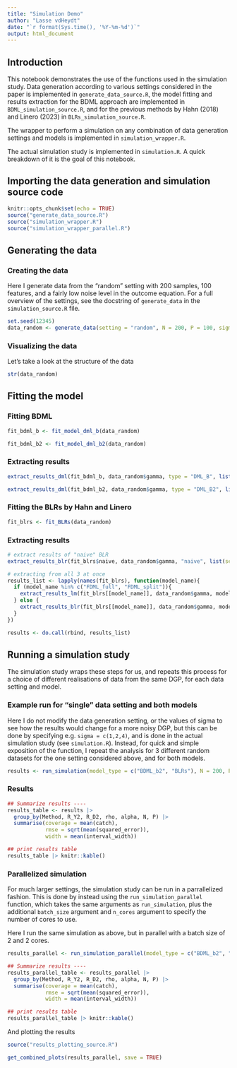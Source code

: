 ```yaml
---
title: "Simulation Demo"
author: "Lasse vdHeydt"
date: "`r format(Sys.time(), '%Y-%m-%d')`"
output: html_document
---
```


## Introduction

This notebook demonstrates the use of the functions used in the simulation study. 
Data generation according to various settings considered in the paper is implemented in `generate_data_source.R`, the model fitting and results extraction for the BDML approach are implemented in `BDML_simulation_source.R`, and for the previous methods by Hahn (2018) and Linero (2023) in `BLRs_simulation_source.R`. 

The wrapper to perform a simulation on any combination of data generation settings and models is implemented in `simulation_wrapper.R`.

The actual simulation study is implemented in `simulation.R`. A quick breakdown of it is the goal of this notebook.


## Importing the data generation and simulation source code
```r
knitr::opts_chunk$set(echo = TRUE)
source("generate_data_source.R")
source("simulation_wrapper.R")
source("simulation_wrapper_parallel.R")
```

## Generating the data

### Creating the data

Here I generate data from the "random" setting with 200 samples, 100 features, and a fairly low noise level in the outcome equation. For a full overview of the settings, see the docstring of `generate_data` in the `simulation_source.R` file.

```r
set.seed(12345)
data_random <- generate_data(setting = "random", N = 200, P = 100, sigma = 1)
```

### Visualizing the data

Let's take a look at the structure of the data

```r
str(data_random)
```

## Fitting the model

### Fitting BDML

```r
fit_bdml_b <- fit_model_dml_b(data_random)
```

```r
fit_bdml_b2 <- fit_model_dml_b2(data_random)
```

### Extracting results

```r
extract_results_dml(fit_bdml_b, data_random$gamma, type = "DML_B", list(setting = "random", N = 200, P = 100, sigma = 1))
```

```r
extract_results_dml(fit_bdml_b2, data_random$gamma, type = "DML_B2", list(setting = "random", N = 200, P = 100, sigma = 1))
```

### Fitting the BLRs by Hahn and Linero

```r
fit_blrs <- fit_BLRs(data_random)
```

### Extracting results

```r
# extract results of "naive" BLR
extract_results_blr(fit_blrs$naive, data_random$gamma, "naive", list(setting = "random", N = 200, P = 100, sigma = 1))
```

```r
# extracting from all 3 at once
results_list <- lapply(names(fit_blrs), function(model_name){
  if (model_name %in% c("FDML_full", "FDML_split")){
    extract_results_lm(fit_blrs[[model_name]], data_random$gamma, model_name, list(setting = "random", N = 200, P = 100, sigma = 1))
  } else {
    extract_results_blr(fit_blrs[[model_name]], data_random$gamma, model_name, list(setting = "random", N = 200, P = 100, sigma = 1))
  }
})

results <- do.call(rbind, results_list)
```

## Running a simulation study 

The simulation study wraps these steps for us, and repeats this process for a choice of different realisations of data from the same DGP, for each data setting and model.

### Example run for "single" data setting and both models

Here I do not modify the data generation setting, or the values of sigma to see how the results would change for a more noisy DGP, but this can be done by specifying e.g. `sigma = c(1,2,4)`, and is done in the actual simulation study (see `simulation.R`). Instead, for quick and simple exposition of the function, I repeat the analysis for 3 different random datasets for the one setting considered above, and for both models.

```r
results <- run_simulation(model_type = c("BDML_b2", "BLRs"), N = 200, P = 100, setting = "random", sigma = 1, simulation_size = 3)
```

### Results

```r
## Summarize results ----
results_table <- results |>
  group_by(Method, R_Y2, R_D2, rho, alpha, N, P) |>
  summarise(coverage = mean(catch), 
            rmse = sqrt(mean(squared_error)), 
            width = mean(interval_width))

## print results table
results_table |> knitr::kable()
```

### Parallelized simulation

For much larger settings, the simulation study can be run in a parrallelized fashion. This is done by instead using the `run_simulation_parallel` function, which takes the same arguments as `run_simulation`, plus the additional `batch_size` argument and `n_cores` argument to specify the number of cores to use.

Here I run the same simulation as above, but in parallel with a batch size of 2 and 2 cores.

```r
results_parallel <- run_simulation_parallel(model_type = c("BDML_b2", "BDML_r2d2", "BLRs"), N = 200, P = 100, setting = "fixed", sigma = c(1,2,4), simulation_size = 1, batch_size = 4, n_cores = 2)

## Summarize results ----
results_parallel_table <- results_parallel |>
  group_by(Method, R_Y2, R_D2, rho, alpha, N, P) |>
  summarise(coverage = mean(catch), 
            rmse = sqrt(mean(squared_error)), 
            width = mean(interval_width))

## print results table
results_parallel_table |> knitr::kable()
```

And plotting the results

```r
source("results_plotting_source.R")

get_combined_plots(results_parallel, save = TRUE)
```
